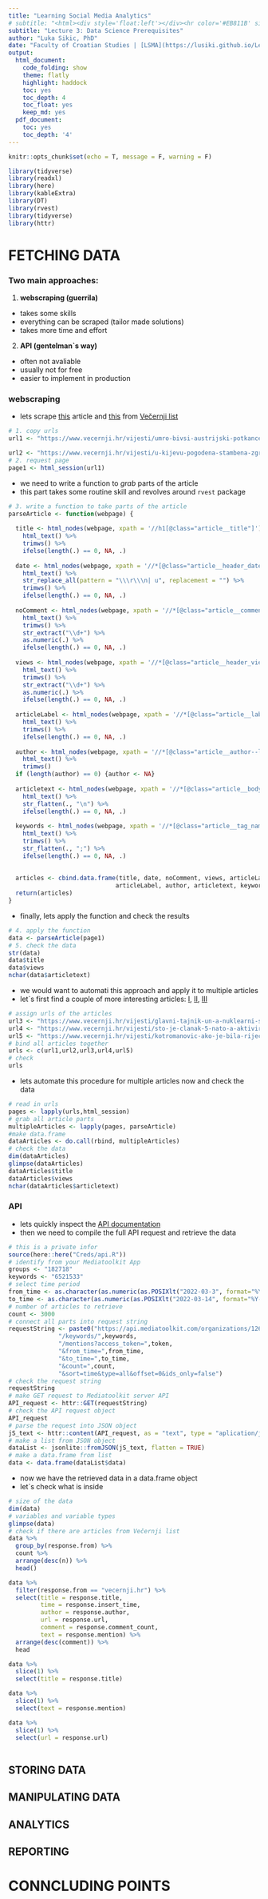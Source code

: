 ```yaml
---
title: "Learning Social Media Analytics"
# subtitle: "<html><div style='float:left'></div><hr color='#EB811B' size=1px width=796px></html>"
subtitle: "Lecture 3: Data Science Prerequisites"
author: "Luka Sikic, PhD"
date: "Faculty of Croatian Studies | [LSMA](https://lusiki.github.io/Learning-Social-Media-Analytics/)" #"`r format(Sys.time(), '%d %B %Y')`"
output:
  html_document:
    code_folding: show
    theme: flatly
    highlight: haddock
    toc: yes
    toc_depth: 4
    toc_float: yes
    keep_md: yes
  pdf_document:
    toc: yes
    toc_depth: '4'
---
```




```r
knitr::opts_chunk$set(echo = T, message = F, warning = F)
```


```r
library(tidyverse)
library(readxl)
library(here)
library(kableExtra)
library(DT)
library(rvest)
library(tidyverse)
library(httr)
```


# FETCHING DATA


### Two main approaches:

1. **webscraping (guerrila)**


- takes some skills
<br>
- everything can be scraped (tailor made solutions)
<br>
- takes more time and effort
<br>


2. **API (gentelman`s way)**

- often not avaliable 
<br>
- usually not for free
<br>
- easier to implement in production


### **webscraping**
  
- lets scrape [this](https://www.vecernji.hr/vijesti/umro-bivsi-austrijski-potkancelar-i-prijatelja-hrvatske-dr-erhard-busek-1570780) article and [this](https://www.vecernji.hr/vijesti/u-kijevu-pogodena-stambena-zgrada-objavljena-snimka-raketiranja-nebodera-u-mariupolju-1570614) from [Večernji list](https://www.vecernji.hr/)


```r
# 1. copy urls
url1 <- "https://www.vecernji.hr/vijesti/umro-bivsi-austrijski-potkancelar-i-prijatelja-hrvatske-dr-erhard-busek-1570780"

url2 <- "https://www.vecernji.hr/vijesti/u-kijevu-pogodena-stambena-zgrada-objavljena-snimka-raketiranja-nebodera-u-mariupolju-1570614"
# 2. request page 
page1 <- html_session(url1)
```

- we need to write a function to *grab* parts of the article
- this part takes some routine skill and revolves around `rvest` package
  
```r
# 3. write a function to take parts of the article
parseArticle <- function(webpage) {
  
  title <- html_nodes(webpage, xpath = '//h1[@class="article__title"]') %>%
    html_text() %>% 
    trimws() %>% 
    ifelse(length(.) == 0, NA, .)
  
  date <- html_nodes(webpage, xpath = '//*[@class="article__header_date"]') %>%
    html_text() %>% 
    str_replace_all(pattern = "\\\r\\\n| u", replacement = "") %>% 
    trimws() %>% 
    ifelse(length(.) == 0, NA, .)
  
  noComment <- html_nodes(webpage, xpath = '//*[@class="article__comments_number"]') %>%
    html_text() %>% 
    trimws() %>% 
    str_extract("\\d+") %>% 
    as.numeric(.) %>% 
    ifelse(length(.) == 0, NA, .)
  
  views <- html_nodes(webpage, xpath = '//*[@class="article__header_views"]') %>%
    html_text() %>% 
    trimws() %>% 
    str_extract("\\d+") %>% 
    as.numeric(.) %>% 
    ifelse(length(.) == 0, NA, .)
  
  articleLabel <- html_nodes(webpage, xpath = '//*[@class="article__label"]') %>%
    html_text() %>% 
    trimws() %>% 
    ifelse(length(.) == 0, NA, .)
  
  author <- html_nodes(webpage, xpath = '//*[@class="article__author--link"]') %>%
    html_text() %>% 
    trimws()
  if (length(author) == 0) {author <- NA}
  
  articletext <- html_nodes(webpage, xpath = '//*[@class="article__body--main_content"]/p') %>%
    html_text() %>% 
    str_flatten(., "\n") %>% 
    ifelse(length(.) == 0, NA, .)
  
  keywords <- html_nodes(webpage, xpath = '//*[@class="article__tag_name"]') %>%
    html_text() %>% 
    trimws() %>% 
    str_flatten(., ";") %>% 
    ifelse(length(.) == 0, NA, .)
  
  
  articles <- cbind.data.frame(title, date, noComment, views, articleLabel, 
                              articleLabel, author, articletext, keywords, stringsAsFactors = FALSE)
  return(articles)
}
```

- finally, lets apply the function and check the results
  
```r
# 4. apply the function
data <- parseArticle(page1)
# 5. check the data
str(data)
data$title
data$views
nchar(data$articletext)
```

- we would want to automati this approach and apply it to multiple articles 
- let`s first find a couple of more interesting articles: [I](https://www.vecernji.hr/vijesti/glavni-tajnik-un-a-nuklearni-sukob-ponovno-izgleda-moguc-1570823),
[II](https://www.vecernji.hr/vijesti/sto-je-clanak-5-nato-a-aktiviran-je-samo-jednom-a-ne-moze-se-primijeniti-na-ukrajinu-1570810), [III](https://www.vecernji.hr/vijesti/kotromanovic-ako-je-bila-rijec-o-naoruzanom-dronu-napad-je-to-na-clanicu-nato-a-1570731)


```r
# assign urls of the articles
url3 <- "https://www.vecernji.hr/vijesti/glavni-tajnik-un-a-nuklearni-sukob-ponovno-izgleda-moguc-1570823"
url4 <- "https://www.vecernji.hr/vijesti/sto-je-clanak-5-nato-a-aktiviran-je-samo-jednom-a-ne-moze-se-primijeniti-na-ukrajinu-1570810"
url5 <- "https://www.vecernji.hr/vijesti/kotromanovic-ako-je-bila-rijec-o-naoruzanom-dronu-napad-je-to-na-clanicu-nato-a-1570731"
# bind all articles together
urls <- c(url1,url2,url3,url4,url5)
# check
urls
```

- lets automate this procedure for multiple articles now and check the data

```r
# read in urls
pages <- lapply(urls,html_session)
# grab all article parts
multipleArticles <- lapply(pages, parseArticle)
#make data.frame
dataArticles <- do.call(rbind, multipleArticles)
# check the data
dim(dataArticles)
glimpse(dataArticles)
dataArticles$title
dataArticles$views
nchar(dataArticles$articletext)

```

### **API**

- lets quickly inspect the [API documentation](https://documenter.getpostman.com/view/7210955/S1EMUebv?version=latest) 
- then we need to compile the full API request and retrieve the data

```r
# this is a private infor
source(here::here("Creds/api.R"))
# identify from your Mediatoolkit App
groups <- "182718"
keywords <- "6521533"
# select time period
from_time <- as.character(as.numeric(as.POSIXlt("2022-03-3", format="%Y-%m-%d")))
to_time <- as.character(as.numeric(as.POSIXlt("2022-03-14", format="%Y-%m-%d")))
# number of articles to retrieve
count <- 3000
# connect all parts into request string
requestString <- paste0("https://api.mediatoolkit.com/organizations/126686/groups/",groups,
              "/keywords/",keywords,
              "/mentions?access_token=",token,
              "&from_time=",from_time,
              "&to_time=",to_time,
              "&count=",count,
              "&sort=time&type=all&offset=0&ids_only=false")
# check the request string
requestString
# make GET request to Mediatoolkit server API
API_request <- httr::GET(requestString)
# check the API request object
API_request
# parse the request into JSON object
jS_text <- httr::content(API_request, as = "text", type = "aplication/json", encoding = "UTF-8")
# make a list from JSON object
dataList <- jsonlite::fromJSON(jS_text, flatten = TRUE)
# make a data.frame from list
data <- data.frame(dataList$data)
```

- now we have the retrieved data in a data.frame object
- let`s check what is inside

```r
# size of the data
dim(data)
# variables and variable types
glimpse(data)
# check if there are articles from Večernji list
data %>% 
  group_by(response.from) %>%
  count %>%
  arrange(desc(n)) %>%
  head()

data %>%
  filter(response.from == "vecernji.hr") %>%
  select(title = response.title,
         time = response.insert_time,
         author = response.author,
         url = response.url,
         comment = response.comment_count,
         text = response.mention) %>%
  arrange(desc(comment)) %>%
  head

data %>% 
  slice(1) %>% 
  select(title = response.title)

data %>% 
  slice(1) %>%
  select(text = response.mention)

data %>% 
  slice(1) %>%
  select(url = response.url)
        

```



## STORING DATA

## MANIPULATING DATA

## ANALYTICS

## REPORTING

# CONNCLUDING POINTS



